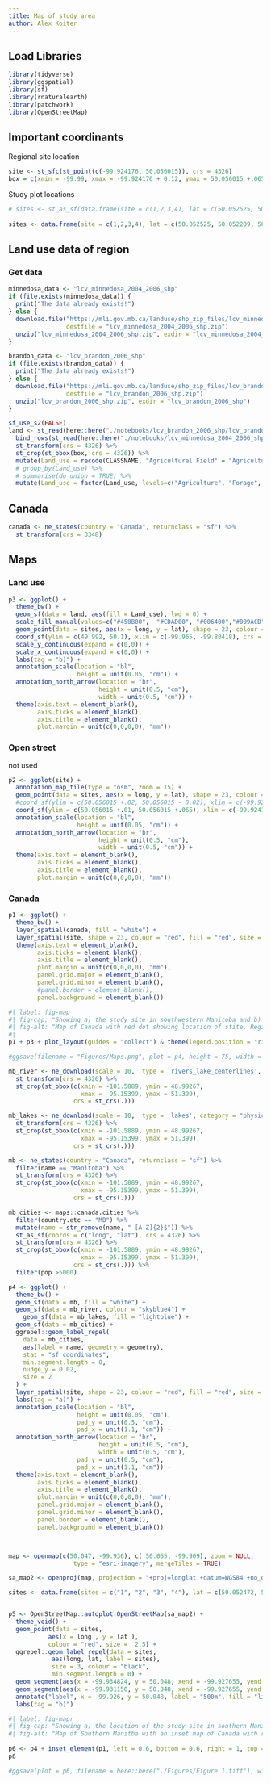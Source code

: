 ```yaml
---
title: Map of study area
author: Alex Koiter
---
```

## Load Libraries
```r
library(tidyverse)
library(ggspatial)
library(sf)
library(rnaturalearth)
library(patchwork)
library(OpenStreetMap)
```

## Important coordinants 
Regional site location

```r
site <- st_sfc(st_point(c(-99.924176, 50.056015)), crs = 4326)
box = c(xmin = -99.99, xmax = -99.924176 + 0.12, ymax = 50.056015 +.065, ymin = 50.056015 - 0.065)
```

Study plot locations
```r
# sites <- st_as_sf(data.frame(site = c(1,2,3,4), lat = c(50.052525, 50.052209, 50.059208, 50.060235), long = c(-99.924242, -99.918429, -99.912849, -99.931591)), coords = c("long", "lat"), crs = 4362)
                                                                                              
sites <- data.frame(site = c(1,2,3,4), lat = c(50.052525, 50.052209, 50.059208, 50.060235), long = c(-99.924242, -99.918429, -99.912849, -99.931591))
```

## Land use data of region
### Get data
```r
minnedosa_data <- "lcv_minnedosa_2004_2006_shp"
if (file.exists(minnedosa_data)) {
  print("The data already exists!")
} else {
  download.file("https://mli.gov.mb.ca/landuse/shp_zip_files/lcv_minnedosa_2004_2006_shp.zip", 
                destfile = "lcv_minnedosa_2004_2006_shp.zip")
  unzip("lcv_minnedosa_2004_2006_shp.zip", exdir = "lcv_minnedosa_2004_2006_shp")
}

brandon_data <- "lcv_brandon_2006_shp"
if (file.exists(brandon_data)) {
  print("The data already exists!")
} else {
  download.file("https://mli.gov.mb.ca/landuse/shp_zip_files/lcv_brandon_2006_shp.zip", 
                destfile = "lcv_brandon_2006_shp.zip")
  unzip("lcv_brandon_2006_shp.zip", exdir = "lcv_brandon_2006_shp")
}

```



```r

sf_use_s2(FALSE)
land <- st_read(here::here("./notebooks/lcv_brandon_2006_shp/lcv_brandon_2006.shp")) %>%
  bind_rows(st_read(here::here("./notebooks/lcv_minnedosa_2004_2006_shp/lcv_minnedosa_2004_2006.shp"))) %>%
  st_transform(crs = 4326) %>%
  st_crop(st_bbox(box, crs = 4326)) %>%
  mutate(Land_use = recode(CLASSNAME, "Agricultural Field" = "Agriculture", "Agri - Forage Field" = "Forage", "Water Body" = "Water", "Wetland - Treed Bog" = "Wetland", "Wetland - Marsh" = "Wetland", "Decidious Forest" = "Forest", "Open Decidious Forest" = "Forest", "Mixedwood Forest" = "Forest", "Forest Cut Blocks" = "Forest", "Coniferous Forest" = "Forest","Roads Trails Rail Lines" = "Other", "Sand and Gravel" = "Other", "Cultural Features" = "Other", "Range and Grassland" = "Forage", "Water Bodies" = "Water")) %>%
  # group_by(Land_use) %>%
  # summarise(do_union = TRUE) %>%
  mutate(Land_use = factor(Land_use, levels=c("Agriculture", "Forage", "Forest",  "Water", "Wetland", "Other")))
```

## Canada
```r
canada <- ne_states(country = "Canada", returnclass = "sf") %>%
  st_transform(crs = 3348) 

```

## Maps
### Land use
```r
p3 <- ggplot() +
  theme_bw() +
  geom_sf(data = land, aes(fill = Land_use), lwd = 0) +
  scale_fill_manual(values=c("#458B00",  "#CDAD00", "#006400","#009ACD", "#0096D194",  "#C1CDCD"), name = "Land use") +
  geom_point(data = sites, aes(x = long, y = lat), shape = 23, colour = "red", fill = "red", size = 2) +
  coord_sf(ylim = c(49.992, 50.1), xlim = c(-99.965, -99.80418), crs = 4326) +
  scale_y_continuous(expand = c(0,0)) +
  scale_x_continuous(expand = c(0,0)) +
  labs(tag = "b)") +
  annotation_scale(location = "bl",
                   height = unit(0.05, "cm")) +
  annotation_north_arrow(location = "br", 
                         height = unit(0.5, "cm"),
                         width = unit(0.5, "cm")) +
  theme(axis.text = element_blank(),
        axis.ticks = element_blank(),
        axis.title = element_blank(),
        plot.margin = unit(c(0,0,0,0), "mm"))
```

### Open street
not used
```r
p2 <- ggplot(site) +
  annotation_map_tile(type = "osm", zoom = 15) +
  geom_point(data = sites, aes(x = long, y = lat), shape = 23, colour = "red", fill = "red", size = 1) +
  #coord_sf(ylim = c(50.056015 +.02, 50.056015 - 0.02), xlim = c(-99.924176 - 0.04, -99.924176 + 0.04), crs = 4326) +
  coord_sf(ylim = c(50.056015 +.01, 50.056015 +.065), xlim = c(-99.924176 - 0.02, -99.924176 + 0.02), crs = 4326) +
  annotation_scale(location = "bl",
                   height = unit(0.05, "cm")) +
  annotation_north_arrow(location = "br", 
                         height = unit(0.5, "cm"),
                         width = unit(0.5, "cm")) +
  theme(axis.text = element_blank(),
        axis.ticks = element_blank(),
        axis.title = element_blank(),
        plot.margin = unit(c(0,0,0,0), "mm"))

```
### Canada
```r
p1 <- ggplot() +
  theme_bw() +
  layer_spatial(canada, fill = "white") +
  layer_spatial(site, shape = 23, colour = "red", fill = "red", size = 2) +
  theme(axis.text = element_blank(),
        axis.ticks = element_blank(),
        axis.title = element_blank(),
        plot.margin = unit(c(0,0,0,0), "mm"),
        panel.grid.major = element_blank(),
        panel.grid.minor = element_blank(),
        #panel.border = element_blank(),
        panel.background = element_blank())
```

```r
#| label: fig-map
#| fig-cap: "Showing a) the study site in southwestern Manitoba and b) the four riparian areas included in this study and the regional land use (data from https://mli.gov.mb.ca/)."
#| fig-alt: "Map of Canada with red dot showing location of stite. Regional landuse with red dots showing the location of the four riparian areas included in this study"
#|   
p1 + p3 + plot_layout(guides = "collect") & theme(legend.position = "right")

#ggsave(filename = "Figures/Maps.png", plot = p4, height = 75, width = 180, units = "mm", dpi = 600)
```

```r
mb_river <- ne_download(scale = 10,  type = 'rivers_lake_centerlines', category = "physical", returnclass = "sf") %>%
  st_transform(crs = 4326) %>%
  st_crop(st_bbox(c(xmin = -101.5889, ymin = 48.99267, 
                    xmax = -95.15399, ymax = 51.399), 
                  crs = st_crs(.)))

mb_lakes <- ne_download(scale = 10,  type = 'lakes', category = "physical", returnclass = "sf") %>%
  st_transform(crs = 4326) %>%
  st_crop(st_bbox(c(xmin = -101.5889, ymin = 48.99267, 
                    xmax = -95.15399, ymax = 51.399), 
                  crs = st_crs(.)))

mb <- ne_states(country = "Canada", returnclass = "sf") %>%
  filter(name == "Manitoba") %>%
  st_transform(crs = 4326) %>%
  st_crop(st_bbox(c(xmin = -101.5889, ymin = 48.99267, 
                    xmax = -95.15399, ymax = 51.399), 
                  crs = st_crs(.)))

mb_cities <- maps::canada.cities %>%
  filter(country.etc == "MB") %>%
  mutate(name = str_remove(name, " [A-Z]{2}$")) %>%
  st_as_sf(coords = c("long", "lat"), crs = 4326) %>%
  st_transform(crs = 4326) %>%
  st_crop(st_bbox(c(xmin = -101.5889, ymin = 48.99267, 
                    xmax = -95.15399, ymax = 51.399), 
                  crs = st_crs(.))) %>%
  filter(pop >5000)

p4 <- ggplot() +
  theme_bw() +
  geom_sf(data = mb, fill = "white") +
  geom_sf(data = mb_river, colour = "skyblue4") +
    geom_sf(data = mb_lakes, fill = "lightblue") +
  geom_sf(data = mb_cities) +
  ggrepel::geom_label_repel(
    data = mb_cities,
    aes(label = name, geometry = geometry),
    stat = "sf_coordinates",
    min.segment.length = 0,
    nudge_y = 0.02,
    size = 2
  ) +
  layer_spatial(site, shape = 23, colour = "red", fill = "red", size = 2) +
  labs(tag = "a)") +
  annotation_scale(location = "bl",
                   height = unit(0.05, "cm"), 
                   pad_y = unit(0.5, "cm"),
                   pad_x = unit(1.1, "cm")) +
  annotation_north_arrow(location = "br", 
                         height = unit(0.5, "cm"),
                         width = unit(0.5, "cm"), 
                   pad_y = unit(0.5, "cm"),
                   pad_x = unit(1.1, "cm")) +
  theme(axis.text = element_blank(),
        axis.ticks = element_blank(),
        axis.title = element_blank(),
        plot.margin = unit(c(0,0,0,0), "mm"),
        panel.grid.major = element_blank(),
        panel.grid.minor = element_blank(),
        panel.border = element_blank(),
        panel.background = element_blank())



map <- openmap(c(50.047, -99.936), c( 50.065, -99.909), zoom = NULL,
                  type = "esri-imagery", mergeTiles = TRUE) 

sa_map2 <- openproj(map, projection = "+proj=longlat +datum=WGS84 +no_defs +type=crs")

sites <- data.frame(sites = c("1", "2", "3", "4"), lat = c(50.052472, 50.052288, 50.059197, 50.060114), long = c(-99.924327, -99.918839, -99.912919, -99.931479)) 


p5 <- OpenStreetMap::autoplot.OpenStreetMap(sa_map2) +
  theme_void() +
  geom_point(data = sites,
           aes(x = long , y = lat ), 
           colour = "red", size =  2.5) +
  ggrepel::geom_label_repel(data = sites, 
            aes(long, lat, label = sites), 
            size = 3, colour = "black",
            min.segment.length = 0) + 
  geom_segment(aes(x = -99.934824, y = 50.048, xend = -99.927655, yend = 50.048), colour = "black", linewidth = 1) +
  geom_segment(aes(x = -99.931150, y = 50.048, xend = -99.927655, yend = 50.048), colour = "white", linewidth = 1) +
  annotate("label", x = -99.926, y = 50.048, label = "500m", fill = "lightgray") +
  labs(tag = "b)")

```

```r
#| label: fig-mapr
#| fig-cap: "Showing a) the location of the study site in southern Manitoba with an inset map of Canada; and b) the locations of the four riparian areas included in this study"
#| fig-alt: "Map of Southern Manitba with an inset map of Canada with red dot showing location of site. Satellite imagery of the locations of the four riparian areas included in this study"
   
p6 <- p4 + inset_element(p1, left = 0.6, bottom = 0.6, right = 1, top = 1) + p5
p6

#ggsave(plot = p6, filename = here::here("./Figures/Figure 1.tiff"), width = 174, height = 100, units = "mm", dpi = 400) 
```

